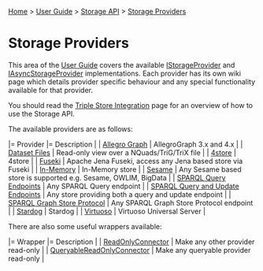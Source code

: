 [[Home]] > [[User Guide]] > [[UserGuide/Storage API|Storage API]] > [[UserGuide/Storage/Providers|Storage Providers]]

= Storage Providers =

This area of the [[User Guide]] covers the available [[http://www.dotnetrdf.org/api/index.asp?Topic=VDS.RDF.Storage.IStorageProvider|IStorageProvider]] and [[http://www.dotnetrdf.org/api/index.asp?Topic=VDS.RDF.Storage.IAsyncStorageProvider|IAsyncStorageProvider]] implementations.  Each provider has its own wiki page which details provider specific behaviour and any special functionality available for that provider.

You should read the [[UserGuide/Triple Store Integration|Triple Store Integration]] page for an overview of how to use the Storage API.

The available providers are as follows:

|= Provider |= Description |
| [[UserGuide/Storage/AllegroGraph|Allegro Graph]] | AllegroGraph 3.x and 4.x |
| [[UserGuide/Storage/DatasetFile|Dataset Files]] | Read-only view over a NQuads/TriG/TriX file |
| [[UserGuide/Storage/4store|4store]] | 4store |
| [[UserGuide/Storage/Fuseki|Fuseki]] | Apache Jena Fuseki, access any Jena based store via Fuseki |
| [[UserGuide/Storage/InMemory|In-Memory]] | In-Memory store |
| [[UserGuide/Storage/Sesame|Sesame]] | Any Sesame based store is supported e.g. Sesame, OWLIM, BigData |
| [[UserGuide/Storage/SPARQL Query|SPARQL Query Endpoints]] | Any SPARQL Query endpoint |
| [[UserGuide/Storage/SPARQL Query and Update|SPARQL Query and Update Endpoints]] | Any store providing both a query and update endpoint |
| [[UserGuide/Storage/SPARQL Graph Store|SPARQL Graph Store Protocol]] | Any SPARQL Graph Store Protocol endpoint |
| [[UserGuide/Storage/Stardog|Stardog]] | Stardog |
| [[UserGuide/Storage/Virtuoso|Virtuoso]] | Virtuoso Universal Server |

There are also some useful wrappers available:

|= Wrapper |= Description |
| [[http://www.dotnetrdf.org/api/index.asp?Topic=VDS.RDF.Storage.ReadOnlyConnector|ReadOnlyConnector]] | Make any other provider read-only |
| [[http://www.dotnetrdf.org/api/index.asp?Topic=VDS.RDF.Storage.QueryableReadOnlyConnector|QueryableReadOnlyConnector]] | Make any queryable provider read-only |